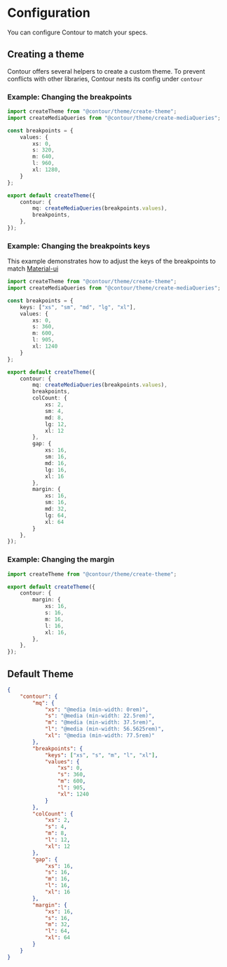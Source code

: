 
<Meta title="Docs/Configuration" />

# Configuration

You can configure Contour to match your specs.

## Creating a theme

Contour offers several helpers to create a custom theme. To prevent conflicts with other libraries,
Contour nests its config under `contour`

### Example: Changing the breakpoints

```ts
import createTheme from "@contour/theme/create-theme";
import createMediaQueries from "@contour/theme/create-mediaQueries";

const breakpoints = {
	values: {
		xs: 0,
		s: 320,
		m: 640,
		l: 960,
		xl: 1280,
	}
};

export default createTheme({
	contour: {
		mq: createMediaQueries(breakpoints.values),
		breakpoints,
	},
});
```

### Example: Changing the breakpoints keys

This example demonstrates how to adjust the keys of the breakpoints to match [Material-ui](https://mui.com/customization/breakpoints/#main-content)

```ts
import createTheme from "@contour/theme/create-theme";
import createMediaQueries from "@contour/theme/create-mediaQueries";

const breakpoints = {
	keys: ["xs", "sm", "md", "lg", "xl"],
	values: {
		xs: 0,
		s: 360,
		m: 600,
		l: 905,
		xl: 1240
	}
};

export default createTheme({
	contour: {
		mq: createMediaQueries(breakpoints.values),
		breakpoints,
		colCount: {
			xs: 2,
			sm: 4,
			md: 8,
			lg: 12,
			xl: 12
		},
		gap: {
			xs: 16,
			sm: 16,
			md: 16,
			lg: 16,
			xl: 16
		},
		margin: {
			xs: 16,
			sm: 16,
			md: 32,
			lg: 64,
			xl: 64
		}
	},
});
```

### Example: Changing the margin

```ts
import createTheme from "@contour/theme/create-theme";

export default createTheme({
	contour: {
		margin: {
			xs: 16,
			s: 16,
			m: 16,
			l: 16,
			xl: 16,
		},
	},
});
```

## Default Theme

```json
{
	"contour": {
		"mq": {
			"xs": "@media (min-width: 0rem)",
			"s": "@media (min-width: 22.5rem)",
			"m": "@media (min-width: 37.5rem)",
			"l": "@media (min-width: 56.5625rem)",
			"xl": "@media (min-width: 77.5rem)"
		},
		"breakpoints": {
			"keys": ["xs", "s", "m", "l", "xl"],
			"values": {
				"xs": 0,
				"s": 360,
				"m": 600,
				"l": 905,
				"xl": 1240
			}
		},
		"colCount": {
			"xs": 2,
			"s": 4,
			"m": 8,
			"l": 12,
			"xl": 12
		},
		"gap": {
			"xs": 16,
			"s": 16,
			"m": 16,
			"l": 16,
			"xl": 16
		},
		"margin": {
			"xs": 16,
			"s": 16,
			"m": 32,
			"l": 64,
			"xl": 64
		}
	}
}
```
